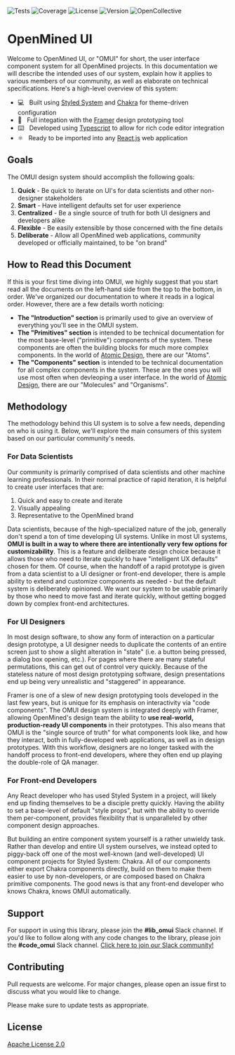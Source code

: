 
<Meta title="Introduction/Getting Started" />

<!-- TODO: Add a logo here -->

![Tests](https://img.shields.io/github/workflow/status/OpenMined/omui/Tests)
![Coverage](https://img.shields.io/codecov/c/github/OpenMined/omui)
![License](https://img.shields.io/github/license/OpenMined/omui)
![Version](https://img.shields.io/npm/v/@openmined/omui)
![OpenCollective](https://img.shields.io/opencollective/all/openmined)

# OpenMined UI

Welcome to OpenMined UI, or "OMUI" for short, the user interface component system for all OpenMined projects. In this documentation we will describe the intended uses of our system, explain how it applies to various members of our community, as well as elaborate on technical specifications. Here's a high-level overview of this system:

- 💻 &nbsp; Built using [Styled System](https://styled-system.com/) and [Chakra](https://chakra-ui.com/) for theme-driven configuration
- 🎨 &nbsp; Full integation with the [Framer](https://framer.com) design prototyping tool
- ⌨️ &nbsp; Developed using [Typescript](https://www.typescriptlang.org/) to allow for rich code editor integration
- ⚛️ &nbsp; Ready to be imported into any [React.js](https://reactjs.org/) web application

## Goals

The OMUI design system should accomplish the following goals:

1. **Quick** - Be quick to iterate on UI's for data scientists and other non-designer stakeholders
2. **Smart** - Have intelligent defaults set for user experience
3. **Centralized** - Be a single source of truth for both UI designers and developers alike
4. **Flexible** - Be easily extensible by those concerned with the fine details
5. **Deliberate** - Allow all OpenMined web applications, community developed or officially maintained, to be "on brand"

## How to Read this Document

If this is your first time diving into OMUI, we highly suggest that you start read all the documents on the left-hand side from the top to the bottom, in order. We've organized our documentation to where it reads in a logical order. However, there are a few details worth noticing:

- **The "Introduction" section** is primarily used to give an overview of everything you'll see in the OMUI system.
- **The "Primitives" section** is intended to be technical documentation for the most base-level ("primitive") components of the system. These components are often the building blocks for much more complex components. In the world of [Atomic Design](https://bradfrost.com/blog/post/atomic-web-design/), there are our "Atoms".
- **The "Components" section** is intended to be technical documentation for all complex components in the system. These are the ones you will use most often when devleoping a user interface. In the world of [Atomic Design](https://bradfrost.com/blog/post/atomic-web-design/), there are our "Molecules" and "Organisms".

## Methodology

The methodology behind this UI system is to solve a few needs, depending on who is using it. Below, we'll explore the main consumers of this system based on our particular community's needs.

### For Data Scientists

Our community is primarily comprised of data scientists and other machine learning professionals. In their normal practice of rapid iteration, it is helpful to create user interfaces that are:

1. Quick and easy to create and iterate
2. Visually appealing
3. Representative to the OpenMined brand

Data scientists, because of the high-specialized nature of the job, generally don't spend a ton of time developing UI systems. Unlike in most UI systems, **OMUI is built in a way to where there are intentionally very few options for customizability**. This is a feature and deliberate design choice because it allows those who need to iterate quickly to have "intelligent UX defaults" chosen for them. Of course, when the handoff of a rapid prototype is given from a data scientist to a UI designer or front-end developer, there is ample ability to extend and customize components as needed - but the default system is deliberately opinioned. We want our system to be usable primarily by those who need to move fast and iterate quickly, without getting bogged down by complex front-end architectures.

### For UI Designers

In most design software, to show any form of interaction on a particular design prototype, a UI designer needs to duplicate the contents of an entire screen just to show a slight alteration in "state" (i.e. a button being pressed, a dialog box opening, etc.). For pages where there are many stateful permutations, this can get out of control very quickly. Because of the stateless nature of most design prototyping software, design presentations end up being very unrealistic and "staggered" in appearance.

Framer is one of a slew of new design prototyping tools developed in the last few years, but is unique for its emphasis on interactivity via "code components". The OMUI design system is integrated deeply with Framer, allowing OpenMined's design team the ability to **use real-world, production-ready UI components** in their prototypes. This also means that OMUI is the "single source of truth" for what components look like, and how they interact, both in fully-developed web applications, as well as in design prototypes. With this workflow, designers are no longer tasked with the handoff process to front-end developers, where they often end up playing the double-role of QA manager.

### For Front-end Developers

Any React developer who has used Styled System in a project, will likely end up finding themselves to be a disciple pretty quickly. Having the ability to set a base-level of default "style props", but with the ability to override them per-component, provides flexibility that is unparalleled by other component design approaches.

But building an entire component system yourself is a rather unwieldy task. Rather than develop and entire UI system ourselves, we instead opted to piggy-back off one of the most well-known (and well-developed) UI component projects for Styled System: Chakra. All of our components either export Chakra components directly, build on them to make them easier to use by non-developers, or are composed based on Chakra primitive components. The good news is that any front-end developer who knows Chakra, knows OMUI automatically.

## Support

For support in using this library, please join the **#lib_omui** Slack channel. If you'd like to follow along with any code changes to the library, please join the **#code_omui** Slack channel. [Click here to join our Slack community!](https://slack.openmined.org)

## Contributing

Pull requests are welcome. For major changes, please open an issue first to discuss what you would like to change.

Please make sure to update tests as appropriate.

## License

[Apache License 2.0](https://choosealicense.com/licenses/apache-2.0/)
